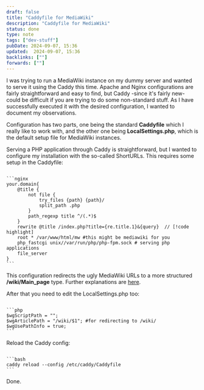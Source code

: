 ```yaml
---
draft: false
title: "Caddyfile for MediaWiki"
description: "Caddyfile for MediaWiki"
status: done
type: note
tags: ["dev-stuff"]
pubDate: 2024-09-07, 15:36
updated:  2024-09-07, 15:36
backlinks: [""]
forwards: [""]
---
```




I was trying to run a MediaWiki instance on my dummy server and wanted to serve it using the Caddy this time. Apache and Nginx configurations are fairly straightforward and easy to find, but Caddy -since it's fairly new- could be difficult if you are trying to do some non-standard stuff. As I have successfully executed it with the desired configuration, I wanted to document my observations.

Configuration has two parts, one being the standard **Caddyfile** which I really like to work with, and the other one being **LocalSettings.php**, which is the default setup file for MediaWiki instances.

Serving a PHP application through Caddy is straightforward, but I wanted to configure my installation with the so-called ShortURLs. This requires some setup in the Caddyfile:

<Code lang="apache" file="Caddyfile">
```nginx
your.domain{
    @title {
        not file {
            try_files {path} {path}/
            split_path .php
        }
        path_regexp title ^/(.*)$
    }
    rewrite @title /index.php?title={re.title.1}&{query}  // [!code highlight]
    root * /var/www/html/mw #this might be mediawiki for you
    php_fastcgi unix//var/run/php/php-fpm.sock # serving php applications
    file_server
}
```
</Code>

This configuration redirects the ugly MediaWiki URLs to a more structured **/wiki/Main_page** type. Further explanations are [here](https://www.mediawiki.org/wiki/Manual:Short_URL).

After that you need to edit the LocalSettings.php too:

<Code lang="php" file="LocalSettings.php">
```php
$wgScriptPath = "";
$wgArticlePath = "/wiki/$1"; #for redirecting to /wiki/
$wgUsePathInfo = true;
```
</Code>

Reload the Caddy config:

<Code lang="php" file="terminal">
```bash
caddy reload --config /etc/caddy/Caddyfile
```
</Code>

Done.